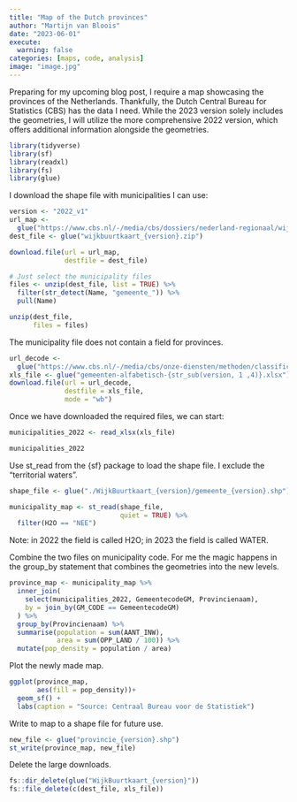 ```yaml
---
title: "Map of the Dutch provinces"
author: "Martijn van Bloois"
date: "2023-06-01"
execute: 
  warning: false
categories: [maps, code, analysis]
image: "image.jpg"
---
```


Preparing for my upcoming blog post, I require a map showcasing the provinces of the Netherlands. Thankfully, the Dutch Central Bureau for Statistics (CBS) has the data I need. While the 2023 version solely includes the geometries, I will utilize the more comprehensive 2022 version, which offers additional information alongside the geometries.

```r
library(tidyverse)
library(sf)
library(readxl)
library(fs)
library(glue)
```


I download the shape file with municipalities I can use:

```r
version <- "2022_v1"
url_map <- 
  glue("https://www.cbs.nl/-/media/cbs/dossiers/nederland-regionaal/wijk-en-buurtstatistieken/wijkbuurtkaart_{version}.zip")
dest_file <- glue("wijkbuurtkaart_{version}.zip")

download.file(url = url_map,
              destfile = dest_file)

# Just select the municipality files
files <- unzip(dest_file, list = TRUE) %>% 
  filter(str_detect(Name, "gemeente_")) %>%
  pull(Name)

unzip(dest_file,
      files = files)
```

The municipality file does not contain a field for provinces.

```r
url_decode <-
  glue("https://www.cbs.nl/-/media/cbs/onze-diensten/methoden/classificaties/overig/gemeenten-alfabetisch-{str_sub(version, 1 ,4)}.xlsx")
xls_file <- glue("gemeenten-alfabetisch-{str_sub(version, 1 ,4)}.xlsx")
download.file(url = url_decode,
              destfile = xls_file,
              mode = "wb")
```

Once we have downloaded the required files, we can start:

```r
municipalities_2022 <- read_xlsx(xls_file)

municipalities_2022
```

Use st_read from the {sf} package to load the shape file. I exclude the "territorial waters".

```r
shape_file <- glue("./WijkBuurtkaart_{version}/gemeente_{version}.shp")

municipality_map <- st_read(shape_file,
                            quiet = TRUE) %>% 
  filter(H2O == "NEE")
```

::: {.callout-note}
Note: in 2022 the field is called H2O; in 2023 the field is called WATER.
:::

Combine the two files on municipality code. For me the magic happens in the group_by statement that combines the geometries into the new levels.

```r
province_map <- municipality_map %>% 
  inner_join(
    select(municipalities_2022, GemeentecodeGM, Provincienaam),
    by = join_by(GM_CODE == GemeentecodeGM)
  ) %>% 
  group_by(Provincienaam) %>% 
  summarise(population = sum(AANT_INW),
            area = sum(OPP_LAND / 100)) %>% 
  mutate(pop_density = population / area)
```

Plot the newly made map.

```r
ggplot(province_map,
       aes(fill = pop_density))+
  geom_sf() +
  labs(caption = "Source: Centraal Bureau voor de Statistiek")
```

Write to map to a shape file for future use.

```r
new_file <- glue("provincie_{version}.shp")
st_write(province_map, new_file)
```

Delete the large downloads.

```r
fs::dir_delete(glue("WijkBuurtkaart_{version}"))
fs::file_delete(c(dest_file, xls_file))
```


